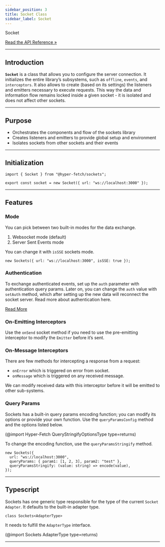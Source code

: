 ```yaml
---
sidebar_position: 3
title: Socket Class
sidebar_label: Socket
---
```


<div class="api-link">
  <div class="api-link-title">Socket</div>
  <div class="api-link-sub-title">

[Read the API Reference »](/api/Sockets/Class/Socket.mdx)

  </div>
</div>

---

## Introduction

**`Socket`** is a class that allows you to configure the server connection. It initializes the entire library’s
subsystems, such as `offline`, `events`, and `interceptors`. It also allows to create (based on its settings) the
listeners and emitters necessary to execute requests. This way the data and information flow remains locked inside a
given socket - it is isolated and does not affect other sockets.

---

## Purpose

- Orchestrates the components and flow of the sockets library
- Creates listeners and emitters to provide global setup and environment
- Isolates sockets from other sockets and their events

---

## Initialization

```tsx
import { Socket } from "@hyper-fetch/sockets";

export const socket = new Socket({ url: "ws://localhost:3000" });
```

---

## Features

### Mode

You can pick between two built-in modes for the data exchange.

1. Websocket mode (default)
2. Server Sent Events mode

You can change it with `isSSE` sockets mode.

```tsx
new Sockets({ url: "ws://localhost:3000", isSSE: true });
```

### Authentication

To exchange authenticated events, set up the `auth` parameter with authentication query params. Later on, you can change
the `auth` value with `setAuth` method, which after setting up the new data will reconnect the socket server. Read more
about authentication here.

[Read More](/guides/03-sockets/authentication.mdx)

### On-Emitting Interceptors

Use the `onSend` socket method if you need to use the pre-emitting interceptor to modify the `Emitter` before it’s sent.

### On-Message Interceptors

There are few methods for intercepting a response from a request:

- `onError` which is triggered on error from socket.
- `onMessage` which is triggered on any received message.

We can modify received data with this interceptor before it will be emitted to other sub-systems.

### Query Params

Sockets has a built-in query params encoding function; you can modify its options or provide your own function. Use the
`queryParamsConfig` method and the options listed below.

(@import Hyper-Fetch QueryStringifyOptionsType type=returns)

To change the encoding function, use the `queryParamsStringify` method.

```tsx
new Sockets({
  url: "ws://localhost:3000",
  queryParams: { param1: [1, 2, 3], param2: "test" },
  queryParamsStringify: (value: string) => encode(value),
});
```

---

## Typescript

Sockets has one generic type responsible for the type of the current `Socket Adapter`. It defaults to the built-in
adapter type.

```tsx
class Sockets<AdapterType>
```

It needs to fulfill the `AdapterType` interface.

(@import Sockets AdapterType type=returns)

---
